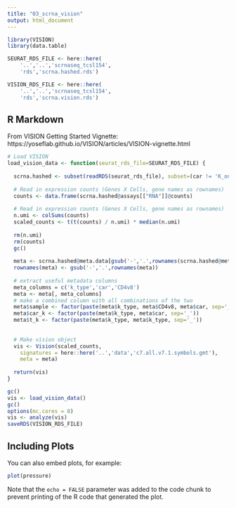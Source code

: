 ```yaml
---
title: "03_scrna_vision"
output: html_document
---
```


```r
library(VISION)
library(data.table)

SEURAT_RDS_FILE <- here::here(
    '..','..','scrnaseq_tcsl154',
    'rds','scrna.hashed.rds')

VISION_RDS_FILE <- here::here(
    '..','..','scrnaseq_tcsl154',
    'rds','scrna.vision.rds')

```

## R Markdown

From VISION Getting Started Vignette:
    https://yoseflab.github.io/VISION/articles/VISION-vignette.html

```r
# Load VISION
load_vision_data <- function(seurat_rds_file=SEURAT_RDS_FILE) {
  
  scrna.hashed <- subset(readRDS(seurat_rds_file), subset=(car != 'K_only'))
  
  # Read in expression counts (Genes X Cells, gene names as rownames)
  counts <- data.frame(scrna.hashed@assays[["RNA"]]@counts)
  
  # Read in expression counts (Genes X Cells, gene names as rownames)
  n.umi <- colSums(counts)
  scaled_counts <- t(t(counts) / n.umi) * median(n.umi)
  
  rm(n.umi)
  rm(counts)
  gc()
  
  meta <- scrna.hashed@meta.data[gsub('-','.',rownames(scrna.hashed@meta.data)) %in% colnames(scaled_counts),]
  rownames(meta) <- gsub('-','.',rownames(meta))
  
  # extract useful metadata columns
  meta_columns = c('k_type','car','CD4v8')
  meta <- meta[, meta_columns]
  # make a combined column with all combinations of the two
  meta$sample <- factor(paste(meta$k_type, meta$CD4v8, meta$car, sep='_'))
  meta$car_k <- factor(paste(meta$k_type, meta$car, sep='_'))
  meta$t_k <- factor(paste(meta$k_type, meta$k_type, sep='_'))
  
  
  # Make vision object
  vis <- Vision(scaled_counts,
    signatures = here::here('..','data','c7.all.v7.1.symbols.gmt'),
    meta = meta)
  
  return(vis)
}

gc()
vis <- load_vision_data()
gc()
options(mc.cores = 8)
vis <- analyze(vis)
saveRDS(VISION_RDS_FILE)
```

## Including Plots

You can also embed plots, for example:

```r
plot(pressure)
```

Note that the `echo = FALSE` parameter was added to the code chunk to prevent printing of the R code that generated the plot.

